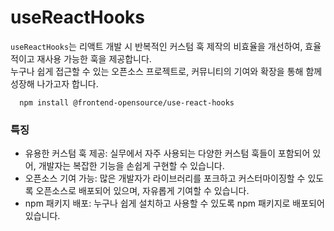 # useReactHooks

`useReactHooks`는 리액트 개발 시 반복적인 커스텀 훅 제작의 비효율을 개선하여, 효율적이고 재사용 가능한 훅을 제공합니다. \
누구나 쉽게 접근할 수 있는 오픈소스 프로젝트로, 커뮤니티의 기여와 확장을 통해 함께 성장해 나가고자 합니다.

```shell copy
  npm install @frontend-opensource/use-react-hooks
```

### 특징

- 유용한 커스텀 훅 제공: 실무에서 자주 사용되는 다양한 커스텀 훅들이 포함되어 있어, 개발자는 복잡한 기능을 손쉽게 구현할 수 있습니다.
- 오픈소스 기여 가능: 많은 개발자가 라이브러리를 포크하고 커스터마이징할 수 있도록 오픈소스로 배포되어 있으며, 자유롭게 기여할 수 있습니다.
- npm 패키지 배포: 누구나 쉽게 설치하고 사용할 수 있도록 npm 패키지로 배포되어 있습니다.
